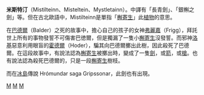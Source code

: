 {{unreferenced|time=2014-05-06T02:00:37+00:00}}
'''米斯特汀'''（Mistilteinn、Misteltein、Mystletainn）。中譯有「長青劍」、「銀槲之劍」等。但在古北歐語中，Mistilteinn是單指「[[槲寄生|槲寄生]]」此[[植物|植物]]的意思。

在[[巴德爾|巴德爾]]（Balder）之死的故事中，擔心自己的孩子的女神[[弗麗嘉|弗麗嘉]]（Frigg），拜託世上所有的事物發誓不可傷害巴徳爾，但是獨漏了一隻小[[槲寄生|槲寄生]]沒發誓。而邪神[[洛基|洛基]]惡意利用眼盲的[[霍德爾|霍德爾]]（Hoder），騙其向巴德爾擲出此樹，因此殺死了巴德爾。在這段故事中，有說法認為[[槲寄生|槲寄生]]被擲出時，變成了一隻[[劍|劍]]，或[[箭|箭]]，或[[槍|槍]]。也有說法認為殺死巴德爾的，只是一段[[槲寄生|槲寄生]]樹枝。

而在[[冰島|冰島]]傳說 Hrómundar saga Gripssonar，此劍也有出現。

{{北歐神話}}
[[Category:北歐神器|M]]
[[Category:传说兵器|M]]
[[Category:神話中的刀劍|M]]